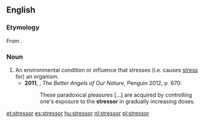==English==
===Etymology===
From {{suffix|stress|or}}.

===Noun===
{{en-noun}}

# An environmental condition or influence that stresses (i.e. causes [[stress]] for) an organism.
#*'''2011''', {{w|Steven Pinker}}, ''The Better Angels of Our Nature'', Penguin 2012, p. 670:
#*:These paradoxical pleasures [...] are acquired by controlling one's exposure to the '''stressor''' in gradually increasing doses.

[[et:stressor]]
[[es:stressor]]
[[hu:stressor]]
[[nl:stressor]]
[[pl:stressor]]